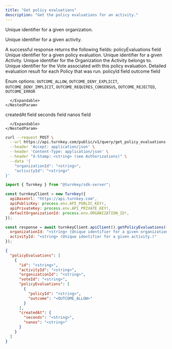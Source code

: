 ```yaml
---
title: "Get policy evaluations"
description: "Get the policy evaluations for an activity."
---
```



<EndpointPath type="query" path="get_policy_evaluations" />

<Authorizations />

<H3Bordered text="Body" />

<ParamField body="organizationId" type="string" required={true}>

Unique identifier for a given organization.
</ParamField>

<ParamField body="activityId" type="string" required={true}>

Unique identifier for a given activity.
</ParamField>


<H3Bordered text="Response" />
A successful response returns the following fields:

<ResponseField name="policyEvaluations" type="array" required={true}>
  policyEvaluations field
  <Expandable title="policyEvaluations details">
    <NestedParam parentKey="policyEvaluations" childKey="id" type="string" required={true}>
Unique identifier for a given policy evaluation.
</NestedParam>
<NestedParam parentKey="policyEvaluations" childKey="activityId" type="string" required={true}>
Unique identifier for a given Activity.
</NestedParam>
<NestedParam parentKey="policyEvaluations" childKey="organizationId" type="string" required={true}>
Unique identifier for the Organization the Activity belongs to.
</NestedParam>
<NestedParam parentKey="policyEvaluations" childKey="voteId" type="string" required={true}>
Unique identifier for the Vote associated with this policy evaluation.
</NestedParam>
<NestedParam parentKey="policyEvaluations" childKey="policyEvaluations" type="array" required={true}>
      Detailed evaluation result for each Policy that was run.
      <Expandable title="policyEvaluations details">
        <NestedParam parentKey="policyEvaluations.policyEvaluations" childKey="policyId" type="string" required={false}>
policyId field
</NestedParam>
<NestedParam parentKey="policyEvaluations.policyEvaluations" childKey="outcome" type="enum" required={false}>
outcome field
  
Enum options: `OUTCOME_ALLOW`, `OUTCOME_DENY_EXPLICIT`, `OUTCOME_DENY_IMPLICIT`, `OUTCOME_REQUIRES_CONSENSUS`, `OUTCOME_REJECTED`, `OUTCOME_ERROR`

</NestedParam>

      </Expandable>
    </NestedParam>
<NestedParam parentKey="policyEvaluations" childKey="createdAt" type="object" required={true}>
      createdAt field
      <Expandable title="createdAt details">
        <NestedParam parentKey="policyEvaluations.createdAt" childKey="seconds" type="string" required={true}>
seconds field
</NestedParam>
<NestedParam parentKey="policyEvaluations.createdAt" childKey="nanos" type="string" required={true}>
nanos field
</NestedParam>

      </Expandable>
    </NestedParam>

  </Expandable>
</ResponseField>

<RequestExample>

```bash title="cURL"
curl --request POST \
  --url https://api.turnkey.com/public/v1/query/get_policy_evaluations \
  --header 'Accept: application/json' \
  --header 'Content-Type: application/json' \
  --header "X-Stamp: <string> (see Authorizations)" \
  --data '{
    "organizationId": "<string>",
    "activityId": "<string>"
}'
```

```javascript title="JavaScript"
import { Turnkey } from "@turnkey/sdk-server";

const turnkeyClient = new Turnkey({
  apiBaseUrl: "https://api.turnkey.com",
  apiPublicKey: process.env.API_PUBLIC_KEY!,
  apiPrivateKey: process.env.API_PRIVATE_KEY!,
  defaultOrganizationId: process.env.ORGANIZATION_ID!,
});

const response = await turnkeyClient.apiClient().getPolicyEvaluations({
  organizationId: "<string> (Unique identifier for a given organization.)",
  activityId: "<string> (Unique identifier for a given activity.)"
});
```

</RequestExample>

<ResponseExample>

```json 200
{
  "policyEvaluations": [
    {
      "id": "<string>",
      "activityId": "<string>",
      "organizationId": "<string>",
      "voteId": "<string>",
      "policyEvaluations": [
        {
          "policyId": "<string>",
          "outcome": "<OUTCOME_ALLOW>"
        }
      ],
      "createdAt": {
        "seconds": "<string>",
        "nanos": "<string>"
      }
    }
  ]
}
```

</ResponseExample>
